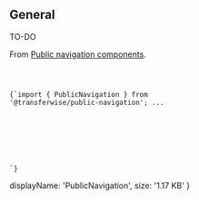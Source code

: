 
## General
TO-DO

From <a href="https://github.com/transferwise/public-navigation">Public navigation components</a>.

<header className="navbar-background--inverse">
  <PublicNavigation language="en" />
</header>

<Code lang="jsx">{`import { PublicNavigation } from '@transferwise/public-navigation';
...
<header className="navbar-background--inverse">
  <PublicNavigation language="en" />
</header>`}</Code>

  displayName: 'PublicNavigation',
  size: '1.17 KB'
}
